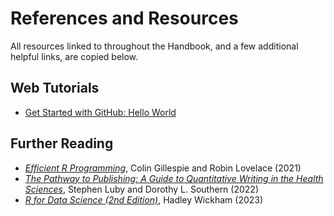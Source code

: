# References and Resources {-#resources}

All resources linked to throughout the Handbook, and a few additional helpful links, are copied below.

## Web Tutorials {-#resourecs-tutorials}

* [Get Started with GitHub: Hello World](https://docs.github.com/en/get-started/quickstart/hello-world){target='blank}

## Further Reading {-#resources-reading}

* *[Efficient R Programming](https://csgillespie.github.io/efficientR/){target='blank'}*, Colin Gillespie and Robin Lovelace (2021)
* *[The Pathway to Publishing: A Guide to Quantitative Writing in the Health Sciences](https://doi.org/10.1007/978-3-030-98175-4){target='blank'}*, Stephen Luby and Dorothy L. Southern (2022)
* *[R for Data Science (2nd Edition)](https://r4ds.hadley.nz/){target='blank'}*, Hadley Wickham (2023)